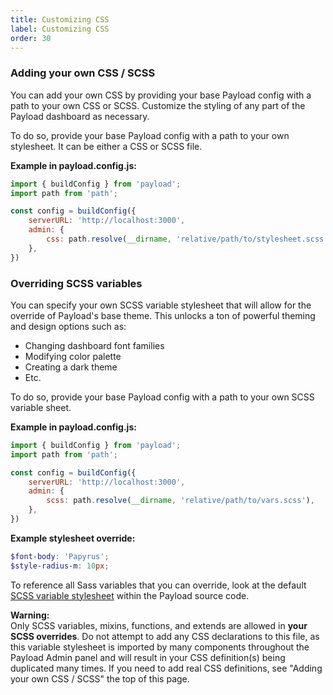```yaml
---
title: Customizing CSS
label: Customizing CSS
order: 30
---
```


### Adding your own CSS / SCSS

You can add your own CSS by providing your base Payload config with a path to your own CSS or SCSS. Customize the styling of any part of the Payload dashboard as necessary.

To do so, provide your base Payload config with a path to your own stylesheet. It can be either a CSS or SCSS file.

**Example in payload.config.js:**
```js
import { buildConfig } from 'payload';
import path from 'path';

const config = buildConfig({
	serverURL: 'http://localhost:3000',
	admin: {
		css: path.resolve(__dirname, 'relative/path/to/stylesheet.scss'),
	},
})
```

### Overriding SCSS variables

You can specify your own SCSS variable stylesheet that will allow for the override of Payload's base theme. This unlocks a ton of powerful theming and design options such as:

- Changing dashboard font families
- Modifying color palette
- Creating a dark theme
- Etc.

To do so, provide your base Payload config with a path to your own SCSS variable sheet.

**Example in payload.config.js:**
```js
import { buildConfig } from 'payload';
import path from 'path';

const config = buildConfig({
	serverURL: 'http://localhost:3000',
	admin: {
		scss: path.resolve(__dirname, 'relative/path/to/vars.scss'),
	},
})
```

**Example stylesheet override:**
```scss
$font-body: 'Papyrus';
$style-radius-m: 10px;
```

To reference all Sass variables that you can override, look at the default [SCSS variable stylesheet](https://github.com/payloadcms/payload/blob/master/src/admin/scss/vars.scss) within the Payload source code.

<Banner type="error">
	<strong>Warning:</strong><br />
	Only SCSS variables, mixins, functions, and extends are allowed in <strong>your SCSS overrides</strong>. Do not attempt to add any CSS declarations to this file, as this variable stylesheet is imported by many components throughout the Payload Admin panel and will result in your CSS definition(s) being duplicated many times. If you need to add real CSS definitions, see "Adding your own CSS / SCSS" the top of this page.
</Banner>






